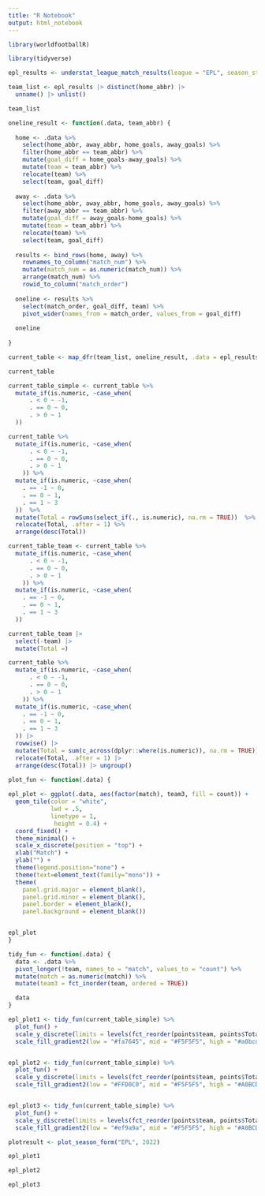 ```yaml
---
title: "R Notebook"
output: html_notebook
---
```



```r
library(worldfootballR)
```

```r
library(tidyverse)
```


```r
epl_results <- understat_league_match_results(league = "EPL", season_start_year = 2022)
```


```r
team_list <- epl_results |> distinct(home_abbr) |> 
  unname() |> unlist()
```

```r
team_list
```
```r

oneline_result <- function(.data, team_abbr) {
  
  home <- .data %>%  
    select(home_abbr, away_abbr, home_goals, away_goals) %>% 
    filter(home_abbr == team_abbr) %>% 
    mutate(goal_diff = home_goals-away_goals) %>% 
    mutate(team = team_abbr) %>% 
    relocate(team) %>% 
    select(team, goal_diff)
  
  away <- .data %>% 
    select(home_abbr, away_abbr, home_goals, away_goals) %>% 
    filter(away_abbr == team_abbr) %>% 
    mutate(goal_diff = away_goals-home_goals) %>% 
    mutate(team = team_abbr) %>% 
    relocate(team) %>% 
    select(team, goal_diff)
  
  results <- bind_rows(home, away) %>% 
    rownames_to_column("match_num") %>% 
    mutate(match_num = as.numeric(match_num)) %>% 
    arrange(match_num) %>% 
    rowid_to_column("match_order")
  
  oneline <- results %>% 
    select(match_order, goal_diff, team) %>% 
    pivot_wider(names_from = match_order, values_from = goal_diff)
  
  oneline
  
}

```



```r

current_table <- map_dfr(team_list, oneline_result, .data = epl_results) %>% arrange(team)
```

```r
current_table
```

```r

current_table_simple <- current_table %>% 
  mutate_if(is.numeric, ~case_when(
      . < 0 ~ -1,
      . == 0 ~ 0,
      . > 0 ~ 1
  ))


```


```r
current_table %>% 
  mutate_if(is.numeric, ~case_when(
      . < 0 ~ -1,
      . == 0 ~ 0,
      . > 0 ~ 1
    )) %>% 
  mutate_if(is.numeric, ~case_when(
    . == -1 ~ 0,
    . == 0 ~ 1,
    . == 1 ~ 3
  ))  %>%
  mutate(Total = rowSums(select_if(., is.numeric), na.rm = TRUE))  %>%
  relocate(Total, .after = 1) %>% 
  arrange(desc(Total))

```


```r
current_table_team <- current_table %>% 
  mutate_if(is.numeric, ~case_when(
      . < 0 ~ -1,
      . == 0 ~ 0,
      . > 0 ~ 1
    )) %>% 
  mutate_if(is.numeric, ~case_when(
    . == -1 ~ 0,
    . == 0 ~ 1,
    . == 1 ~ 3
  )) 
```

```r
current_table_team |> 
  select(-team) |> 
  mutate(Total =)
```

```r


current_table %>% 
  mutate_if(is.numeric, ~case_when(
      . < 0 ~ -1,
      . == 0 ~ 0,
      . > 0 ~ 1
    )) %>% 
  mutate_if(is.numeric, ~case_when(
    . == -1 ~ 0,
    . == 0 ~ 1,
    . == 1 ~ 3
  )) |> 
  rowwise() |> 
  mutate(Total = sum(c_across(dplyr::where(is.numeric)), na.rm = TRUE)) |> 
  relocate(Total, .after = 1) |> 
  arrange(desc(Total)) |> ungroup()
```


```r

plot_fun <- function(.data) {
  
epl_plot <- ggplot(.data, aes(factor(match), team3, fill = count)) +
  geom_tile(color = "white",
            lwd = .5,
            linetype = 1,
             height = 0.4) +
  coord_fixed() +
  theme_minimal() +
  scale_x_discrete(position = "top") +
  xlab("Match") +
  ylab("") +
  theme(legend.position="none") +
  theme(text=element_text(family="mono")) +
  theme(
    panel.grid.major = element_blank(),
    panel.grid.minor = element_blank(),
    panel.border = element_blank(),
    panel.background = element_blank()) 


epl_plot
}
```


```r


tidy_fun <- function(.data) {
  data <- .data %>% 
  pivot_longer(!team, names_to = "match", values_to = "count") %>% 
  mutate(match = as.numeric(match)) %>% 
  mutate(team3 = fct_inorder(team, ordered = TRUE))

  data
}
```


```r


epl_plot1 <- tidy_fun(current_table_simple) %>% 
  plot_fun() +
  scale_y_discrete(limits = levels(fct_reorder(points$team, points$Total))) +
  scale_fill_gradient2(low = "#fa7645", mid = "#F5F5F5", high = "#a0bcd6", na.value = "white")


epl_plot2 <- tidy_fun(current_table_simple) %>% 
  plot_fun() +
  scale_y_discrete(limits = levels(fct_reorder(points$team, points$Total))) +
  scale_fill_gradient2(low = "#FFD0C0", mid = "#F5F5F5", high = "#A0BCD6", na.value = "white")


epl_plot3 <- tidy_fun(current_table_simple) %>% 
  plot_fun() +
  scale_y_discrete(limits = levels(fct_reorder(points$team, points$Total))) +
  scale_fill_gradient2(low = "#ef9a9a", mid = "#F5F5F5", high = "#A0BCD6", na.value = "white")
```


```r
plotresult <- plot_season_form("EPL", 2022)
```



```r
epl_plot1
```


```r
epl_plot2
```

```r
epl_plot3
```

